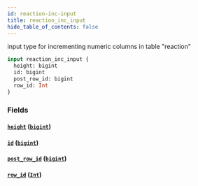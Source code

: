```yaml
---
id: reaction-inc-input
title: reaction_inc_input
hide_table_of_contents: false
---
```


input type for incrementing numeric columns in table "reaction"

```graphql
input reaction_inc_input {
  height: bigint
  id: bigint
  post_row_id: bigint
  row_id: Int
}
```

### Fields

#### [`height`](#) ([`bigint`](../scalars/bigint))

#### [`id`](#) ([`bigint`](../scalars/bigint))

#### [`post_row_id`](#) ([`bigint`](../scalars/bigint))

#### [`row_id`](#) ([`Int`](../scalars/int))
